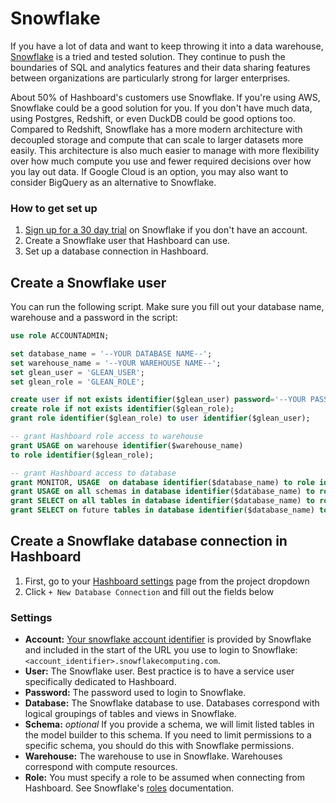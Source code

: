 # Snowflake

If you have a lot of data and want to keep throwing it into a data warehouse,
[Snowflake](https://www.snowflake.com) is a tried and tested solution. They continue to push the
boundaries of SQL and analytics features and their data sharing features between organizations are
particularly strong for larger enterprises.

About 50% of Hashboard's customers use Snowflake. If you're using AWS, Snowflake could be a good solution
for you. If you don't have much data, using Postgres, Redshift, or even DuckDB could be good options
too. Compared to Redshift, Snowflake has a more modern architecture with decoupled storage and compute
that can scale to larger datasets more easily. This architecture is also much easier to manage with
more flexibility over how much compute you use and fewer required decisions over how you lay out data.
If Google Cloud is an option, you may also want to consider BigQuery as an alternative to Snowflake.

### How to get set up

1. [Sign up for a 30 day trial](https://signup.snowflake.com/) on Snowflake if you don't have an account.
2. Create a Snowflake user that Hashboard can use.
3. Set up a database connection in Hashboard.

## Create a Snowflake user

You can run the following script. Make sure you fill out your database name, warehouse and a password in the script:

```sql
use role ACCOUNTADMIN;

set database_name = '--YOUR DATABASE NAME--';
set warehouse_name = '--YOUR WAREHOUSE NAME--';
set glean_user = 'GLEAN_USER';
set glean_role = 'GLEAN_ROLE';

create user if not exists identifier($glean_user) password='--YOUR PASSWORD--';
create role if not exists identifier($glean_role);
grant role identifier($glean_role) to user identifier($glean_user);

-- grant Hashboard role access to warehouse
grant USAGE on warehouse identifier($warehouse_name)
to role identifier($glean_role);

-- grant Hashboard access to database
grant MONITOR, USAGE  on database identifier($database_name) to role identifier($glean_role);
grant USAGE on all schemas in database identifier($database_name) to role identifier($glean_role);
grant SELECT on all tables in database identifier($database_name) to role identifier($glean_role);
grant SELECT on future tables in database identifier($database_name) to role identifier($glean_role);
```

## Create a Snowflake database connection in Hashboard

1. First, go to your [Hashboard settings](https://hashboard.com/app/p/settings#database_connections) page from the project dropdown
2. Click `+ New Database Connection` and fill out the fields below

### Settings

- **Account:** [Your snowflake account identifier](https://docs.snowflake.com/en/user-guide/connecting.html#your-snowflake-account-identifier) is provided by Snowflake and included in the start of the URL you use to login to Snowflake: `<account_identifier>.snowflakecomputing.com`.
- **User:** The Snowflake user. Best practice is to have a service user specifically dedicated to Hashboard.
- **Password:** The password used to login to Snowflake.
- **Database:** The Snowflake database to use. Databases correspond with logical groupings of tables and views in Snowflake.
- **Schema:** _optional_ If you provide a schema, we will limit listed tables in the model builder to this schema. If you need to limit permissions to a specific schema, you should do this with Snowflake permissions.
- **Warehouse:** The warehouse to use in Snowflake. Warehouses correspond with compute resources.
- **Role:** You must specify a role to be assumed when connecting from Hashboard. See Snowflake's [roles](https://docs.snowflake.com/en/user-guide/security-access-control-overview.html#roles) documentation.
